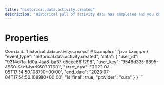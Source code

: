 ```yaml
---
title: "historical.data.activity.created"
description: "Historical pull of activity data has completed and you can now pull data for this resource."
---
```

# Properties
<ResponseField name="event_type" type="const string" required="true">
Constant: `historical.data.activity.created`
</ResponseField>
<ResponseField name="data" type="HistoricalDataCreated" required="true">
<Expandable title="HistoricalDataCreated" defaultOpen="true">
<ResponseField name="user_id" type="string" required="true">
</ResponseField>
<ResponseField name="user_key" type="string" required="true">
</ResponseField>
<ResponseField name="start_date" type="string" required="true">
</ResponseField>
<ResponseField name="end_date" type="string" required="true">
</ResponseField>
<ResponseField name="is_final" type="boolean" required="true">
</ResponseField>
<ResponseField name="provider" type="string" required="true">
</ResponseField>
</Expandable>
</ResponseField>
# Examples
<CodeGroup>
```json Example
{
  "event_type": "historical.data.activity.created",
  "data": {
    "user_id": "9314d7fa-fd0a-4aa8-ba37-d5cee661f298",
    "user_key": "9548d338-6895-4560-94df-ba4950337681",
    "start_date": "2023-04-05T17:54:50.108790+00:00",
    "end_date": "2023-07-04T17:54:50.108980+00:00",
    "is_final": true,
    "provider": "oura"
  }
}
```
</CodeGroup>
